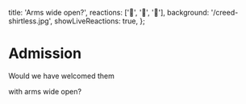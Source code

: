   title: 'Arms wide open?',
  reactions: ['🍅', '🤗', '🙅'],
  background: '/creed-shirtless.jpg',
  showLiveReactions: true,
};

# Admission

Would we have welcomed them 

with arms wide open?
